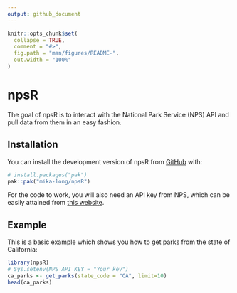 ```yaml
---
output: github_document
---
```


<!-- README.md is generated from README.Rmd. Please edit that file -->

```r
knitr::opts_chunk$set(
  collapse = TRUE,
  comment = "#>",
  fig.path = "man/figures/README-",
  out.width = "100%"
)
```

# npsR

<!-- badges: start -->
<!-- badges: end -->

The goal of npsR is to interact with the National Park Service (NPS) API and pull data from them in an easy fashion. 

## Installation

You can install the development version of npsR from [GitHub](https://github.com/) with:

``` r
# install.packages("pak")
pak::pak("mika-long/npsR")
```

For the code to work, you will also need an API key from NPS, which can be easily attained from [this website](https://www.nps.gov/subjects/developer/get-started.htm).

## Example

This is a basic example which shows you how to get parks from the state of California:

```r
library(npsR)
# Sys.setenv(NPS_API_KEY = "Your key")
ca_parks <- get_parks(state_code = "CA", limit=10)
head(ca_parks)
```

<!-- What is special about using `README.Rmd` instead of just `README.md`? You can include R chunks like so: -->

<!-- ```{r cars} -->
<!-- summary(cars) -->
<!-- ``` -->

<!-- You'll still need to render `README.Rmd` regularly, to keep `README.md` up-to-date. `devtools::build_readme()` is handy for this. -->

<!-- You can also embed plots, for example: -->

<!-- ```{r pressure, echo = FALSE} -->
<!-- plot(pressure) -->
<!-- ``` -->

<!-- In that case, don't forget to commit and push the resulting figure files, so they display on GitHub and CRAN. -->
